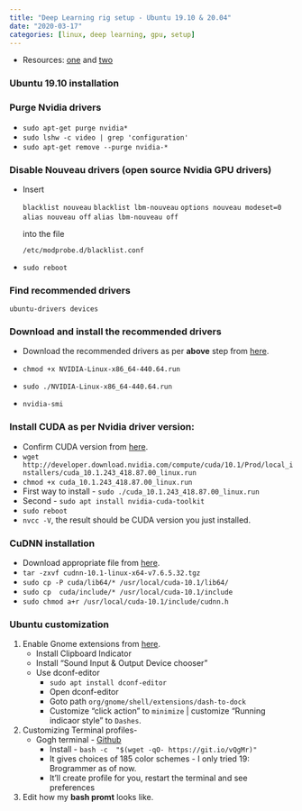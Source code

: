 ```yaml
---
title: "Deep Learning rig setup - Ubuntu 19.10 & 20.04"
date: "2020-03-17"
categories: [linux, deep learning, gpu, setup]
---
```


- Resources: [one](https://linuxconfig.org/how-to-install-cuda-on-ubuntu-20-04-focal-fossa-linux) and [two](https://sanyambhutani.com/deep-learning-software-setup--cuda-10---ubuntu-18-04/)

### Ubuntu 19.10 installation

### Purge Nvidia drivers

- `sudo apt-get purge nvidia*`
- `sudo lshw -c video | grep 'configuration'`
- `sudo apt-get remove --purge nvidia-*`

### Disable Nouveau drivers (open source Nvidia GPU drivers)

- Insert

  `blacklist nouveau`
  `blacklist lbm-nouveau`
  `options nouveau modeset=0`
  `alias nouveau off`
  `alias lbm-nouveau off`

  

  into the file 

  

  `/etc/modprobe.d/blacklist.conf`

- `sudo reboot`

### Find recommended drivers

`ubuntu-drivers devices`

### Download and install the recommended drivers

- Download the recommended drivers as per **above** step from [here](https://www.nvidia.in/Download/index.aspx?lang=en-in).

- `chmod +x NVIDIA-Linux-x86_64-440.64.run`

- `sudo ./NVIDIA-Linux-x86_64-440.64.run`
- `nvidia-smi`

### Install CUDA as per Nvidia driver version:

- Confirm CUDA version from [here](https://docs.nvidia.com/deploy/cuda-compatibility/index.html).
- `wget http://developer.download.nvidia.com/compute/cuda/10.1/Prod/local_installers/cuda_10.1.243_418.87.00_linux.run`
- `chmod +x cuda_10.1.243_418.87.00_linux.run`
- First way to install - `sudo ./cuda_10.1.243_418.87.00_linux.run`
- Second - `sudo apt install nvidia-cuda-toolkit`
- `sudo reboot`
- `nvcc -V`, the result should be CUDA version you just installed.

### CuDNN installation

- Download appropriate file from [here](https://developer.nvidia.com/cudnn).
- `tar -zxvf cudnn-10.1-linux-x64-v7.6.5.32.tgz`
- `sudo cp -P cuda/lib64/* /usr/local/cuda-10.1/lib64/`
- `sudo cp  cuda/include/* /usr/local/cuda-10.1/include`
- `sudo chmod a+r /usr/local/cuda-10.1/include/cudnn.h`

### Ubuntu customization

1. Enable Gnome extensions from [here](https://extensions.gnome.org/).
   - Install Clipboard Indicator
   - Install "Sound Input & Output Device chooser"
   - Use dconf-editor
     - `sudo apt install dconf-editor`
     - Open dconf-editor
     - Goto path `org/gnome/shell/extensions/dash-to-dock`
     - Customize "click action" to `minimize` | customize "Running indicaor style" to `Dashes`.
2. Customizing Terminal profiles-
   - Gogh terminal - [Github](https://github.com/Mayccoll/Gogh)
     - Install - `bash -c  "$(wget -qO- https://git.io/vQgMr)"`
     - It gives choices of 185 color schemes - I only tried 19: Brogrammer as of now.
     - It'll create profile for you, restart the terminal and see preferences
3. Edit how my **bash promt** looks like.